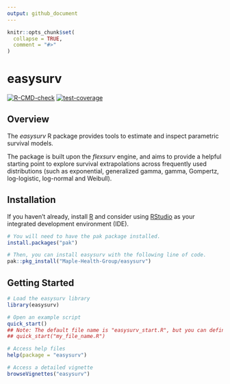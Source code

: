 ---
output: github_document
---

<!-- README.md is generated from README.Rmd. Please edit that file -->

```{r setup, include=FALSE}
knitr::opts_chunk$set(
  collapse = TRUE,
  comment = "#>"
)
```

# easysurv

<!-- badges: start -->
[![R-CMD-check](https://github.com/Maple-Health-Group/easysurv/actions/workflows/check-standard.yaml/badge.svg)](https://github.com/Maple-Health-Group/easysurv/actions/workflows/check-standard.yaml)
[![test-coverage](https://github.com/Maple-Health-Group/easysurv/actions/workflows/test-coverage.yaml/badge.svg)](https://github.com/Maple-Health-Group/easysurv/actions/workflows/test-coverage.yaml)
<!-- badges: end -->

## Overview

The *easysurv* R package provides tools to estimate and inspect parametric survival models. 

The package is built upon the *flexsurv* engine, and aims to provide a helpful starting point to explore survival extrapolations across frequently used distributions (such as exponential, generalized gamma, gamma, Gompertz, log-logistic, log-normal and Weibull).

## Installation

If you haven't already, install [R](https://www.r-project.org) and consider using [RStudio](https://www.rstudio.com/) as your integrated development environment (IDE).


```{r, eval = FALSE}
# You will need to have the pak package installed.
install.packages("pak")

# Then, you can install easysurv with the following line of code.
pak::pkg_install("Maple-Health-Group/easysurv")
```

## Getting Started

```{r, eval = FALSE}
# Load the easysurv library
library(easysurv)

# Open an example script
quick_start()
## Note: The default file name is "easysurv_start.R", but you can define your own, e.g.
## quick_start("my_file_name.R")

# Access help files
help(package = "easysurv")

# Access a detailed vignette
browseVignettes("easysurv")
```
